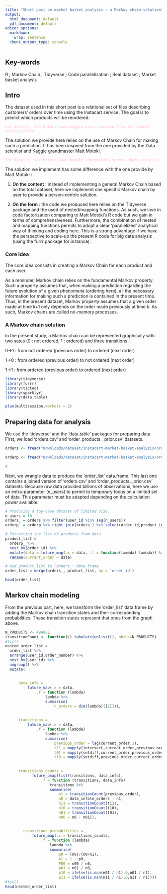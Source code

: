 ```yaml
---
title: "Short post on market basket analysis : a Markov chain solution"
output:
  html_document: default
  pdf_document: default
editor_options:
  markdown:
    wrap: sentence
  chunk_output_type: console
---
```


## Key-words

R ; Markov Chain ; Tidyverse ; Code parallelization ; Real dataset ; Market basket analysis

## Intro

The dataset used in this short post is a relational set of files describing customers' orders over time using the Instacart service.
The goal is to predict which products will be reordered.

`For details, see https://www.kaggle.com/c/instacart-market-basket-analysis/data`{style="color: pink"}

The solution we provide here relies on the use of Markov Chain for making such a prediction.
It has been inspired from the one provided by the Data scientist and Kaggle grandmaster Matt Motoki.

`For details, see https://www.kaggle.com/mmotoki/markov-chain-tutorial`{style="color : pink"}

The solution we implement has some difference with the one provide by Matt Motoki :

1.  **On the content** : instead of implementing a general Markov Chain based on the total dataset, here we implement one specific Markov chain by user to provide a person-centric solution.

2.  **On the form** : the code we produced here relies on the Tidyverse package and the used of nested/mapping functions.
    As such, we lose in code factorization comparing to Matt Motoki's R code but we gain in terms of comprehensiveness.
    Furthermore, the combination of nested and mapping functions permits to adopt a clear 'parallelized' analytical way of thinking and coding here.
    This is a strong advantage if we have the perspective to scale-up the present R code for big data analysis (using the furrr package for instance).

### Core idea

The core idea consists in creating a Markov Chain for each product and each user.

As a reminder, Markov chain relies on the fundamental Markov property.
Such a property assumes that, when making a prediction regarding the future evolution of a given phenomena (ordering here), all the necessary information for making such a prediction is contained in the present time.
Thus, in the present dataset, Markov property assumes that a given order made at time k+1 only depends on the order made previously at time k.
As such, Markov chains are called no-memory processes.

### A Markov chain solution

In the present study, a Markov chain can be represented graphically with two sates (0 : not ordered, 1 : ordered) and three transitions :

0-\>1 : from not ordered (previous order) to ordered (next order)

1-\>0 : from ordered (previous order) to not ordered (next order)

1-\>1 : from ordered (previous order) to ordered (next order)

```r
library(tidyverse)
library(furrr)
library(tictoc)
library(sparklyr)
library(data.table)

plan(multisession,workers = 2)
```

## Preparing data for analysis

We use the 'tidyverse' and the 'data.table' packages for preparing data.
First, we load 'orders.csv' and 'order_products\_\_prior.csv' datasets.

```r

orders <- fread("Downloads/dataset/instacart-market-basket-analysis/orders.csv/orders.csv", select=c("order_id", "user_id", "order_number")) #eval_set?

orderp <- fread("Downloads/dataset/instacart-market-basket-analysis/order_products__prior.csv/order_products__prior.csv", drop="add_to_cart_order")

#
```

Next, we wrangle data to produce the 'order_list' data.frame.
This last one contains a joined version of 'orders.csv' and 'order_products\_\_prior.csv' datasets.
Because raw data provided billions of observations, here we use an extra-parameter (n_users) to permit to temporary focus on a limited set of data.
This parameter must be adapted depending on the calculation power available.

```r
# Producing a toy-case dataset of limited size.
n_users = 10
orders_ = orders %>% filter(user_id %in% seq(n_users))
orderp_ = orderp %>% right_join(orders_) %>% select(order_id,product_id)

# Extracting the list of products from data
product_list = 
  orderp_ %>% 
  nest_by(order_id) %>% 
  mutate(data = future_map(.x = data, .f = function(lambda) lambda)) %>% 
  rename(current_order = data)

# Asd product_list to 'orders_' data.frame
order_list = merge(orders_, product_list, by = 'order_id')

head(order_list)
```

## Markov chain modeling

From the previous part, here, we transform the 'order_list' data.frame by adding the Markov chain transition states and their corresponding probabilities.
These transition states represent that ones from the graph above.

```r
N_PRODUCTS <- 49688L
transitionCount <- function(L) tabulate(unlist(L), nbins=N_PRODUCTS)
#tic()
nested_order_list = 
  order_list %>% 
  arrange(user_id,order_number) %>% 
  nest_by(user_id) %>% 
  ungroup() %>% 
  mutate(
      
      
      data_info = 
          future_map(.x = data,
              .f = function (lambda) 
                  lambda %>% 
                  summarise(
                      n_orders = dim(lambda)[[1]])),
      
      
      transitions = 
          future_map(.x = data,
              .f = function (lambda) 
                  lambda %>% 
                  summarise(
                      previous_order = lag(current_order,1),
                      t11 = mapply(intersect,current_order,previous_order),
                      t01 = mapply(setdiff,current_order,previous_order),  
                      t10 = mapply(setdiff,previous_order,current_order))),
      
      
      transitions_counts =
            future_pmap(list(transitions, data_info),
                .f = function (transitions, data_info)
                    transitions %>%
                    summarise(
                        n1 = transitionCount(previous_order),
                        n0 = data_info$n_orders - n1,
                        n11 = transitionCount(t11),
                        n10 = transitionCount(t10),
                        n01 = transitionCount(t01),
                        n00 = n0 - n01)),
      
      
        transitions_probabilities =
            future_map(.x = transitions_counts,
                .f = function (lambda)
                    lambda %>%
                    summarise(
                        p0 = (n0)/(n0+n1),
                        p1 = 1 - p0,
                        P00 = n00 / n0,
                        p01 = n01 / n0,
                        p10 = ifelse(is.nan(n01 / n1),0,n01 / n1),
                        p11 = ifelse(is.nan(n11 / n1),0,n11 / n1))))
#toc()
head(nested_order_list)
```
